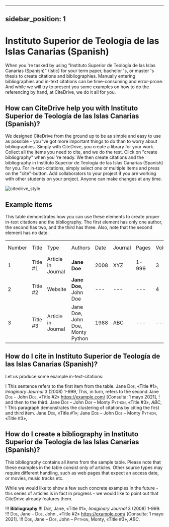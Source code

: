 
---
sidebar_position: 1
---

# Instituto Superior de Teología de las Islas Canarias (Spanish)

When you 're tasked by using "Instituto Superior de Teología de las Islas Canarias (Spanish)" (Istic) for your term paper, bachelor 's, or master 's thesis to create citations and bibliographies.
Manually entering bibliographies and in-text citations can be time-consuming and error-prone. And while we will try to present you some examples on how to do the referencing by hand, at CiteDrive, we do it all for you.

<!---
## About  Instituto Superior de Teología de las Islas Canarias (Spanish)

* Title: Instituto Superior de Teología de las Islas Canarias (Spanish)
* Short Title (Id): Istic)
* Authors: Instituto Superior de Teología de las Islas Canarias (Spanish)
* Download: Instituto Superior de Teología de las Islas Canarias (Spanish)
 --->

## How can CiteDrive help you with Instituto Superior de Teología de las Islas Canarias (Spanish)?

We designed CiteDrive from the ground up to be as simple and easy to use as possible - you 've got more important things to do than to worry about bibliographies. Simply with CiteDrive, you create a library for your work. Collect all the items you need to cite, and we do the rest. Click on "create bibliography" when you 're ready. We then create citations and the bibliography in Instituto Superior de Teología de las Islas Canarias (Spanish) for you. For in-text-citations, simply select one or multiple items and press on the "cite"-button. Add collaborators to your project if you are working with other students on your project. Anyone can make changes at any time.


![citedrive_style](images/instituto-superior-de-teologia-de-las-islas-canarias-spanish.svg "Choose Instituto Superior de Teología de las Islas Canarias (Spanish) in the CiteDrive App")


## Example items

This table demonstrates how you can use these elements to create proper in-text citations and the bibliography. The first element has only one author, the second has two, and the third has three. Also, note that the second element has no date.


<table>
  <tr>
   <td>Number
   </td>
   <td>Title
   </td>
   <td>Type
   </td>
   <td>Authors
   </td>
   <td>Date
   </td>
   <td>Journal
   </td>
   <td>Pages
   </td>
   <td>Volume
   </td>
   <td>Issue
   </td>
   <td>Access Date
   </td>
  </tr>
  <tr>
   <td>1
   </td>
   <td>Title #1
   </td>
   <td>Article in Journal
   </td>
   <td><strong>Jane Doe</strong>
   </td>
   <td>2008
   </td>
   <td>XYZ
   </td>
   <td>1-999
   </td>
   <td>3
   </td>
   <td>2
   </td>
   <td>--
   </td>
  </tr>
  <tr>
   <td>
2
   </td>
   <td>Title #2
   </td>
   <td>Website
   </td>
   <td><strong>Jane Doe, </strong>John Doe
   </td>
   <td>---
   </td>
   <td>---
   </td>
   <td>---
   </td>
   <td>4
   </td>
   <td>---
   </td>
   <td>2020-05-01
   </td>
  </tr>
  <tr>
   <td>3
   </td>
   <td>Title #3
   </td>
   <td>Article in Journal
   </td>
   <td>Jane Doe, John Doe, Monty Python
   </td>
   <td>1988
   </td>
   <td>ABC
   </td>
   <td>---
   </td>
   <td>---
   </td>
   <td>16
   </td>
   <td>---
   </td>
  </tr>
</table>



## How do I cite in  Instituto Superior de Teología de las Islas Canarias (Spanish)?

Let us produce some example in-text-citations:

! This sentence refers to the first item from the table. Jane <span style="font-variant:small-caps;">Doe</span>, «Title #1», <i>Imaginary Journal</i> 3 (2008)  1-999,  This, in turn, refers to the second Jane <span style="font-variant:small-caps;">Doe</span> – John  <span style="font-variant:small-caps;">Doe</span>, «Title #2» https://example.com/ [Consulta: 1 mayo 2021], 
! and then to the third.  Jane <span style="font-variant:small-caps;">Doe</span> – John <span style="font-variant:small-caps;">Doe</span> – Monty <span style="font-variant:small-caps;">Python</span>, «Title #3», <i>ABC</i>, 
! This paragraph demonstrates the clustering of citations by citing the first and third item. Jane <span style="font-variant:small-caps;">Doe</span>, «Title #1»; Jane <span style="font-variant:small-caps;">Doe</span> – John <span style="font-variant:small-caps;">Doe</span> – Monty <span style="font-variant:small-caps;">Python</span>, «Title #3», 



## How do I create a bibliography in Instituto Superior de Teología de las Islas Canarias (Spanish)?

This bibliography contains all items from the sample table. Please note that these examples in the table consist only of articles. Other source types may require different handling, such as web pages that expect an access date, or movies, music tracks etc.

While we would like to show a few such concrete examples in the future - this series of articles is in fact in progress - we would like to point out that CiteDrive already features them.


!!! **Bibliography**
!!! <span style="font-variant:small-caps;">Doe</span>, Jane, «Title #1», <i>Imaginary Journal</i> 3 (2008)  1-999.
!!! <span style="font-variant:small-caps;">Doe</span>, Jane – <span style="font-variant:small-caps;">Doe</span>, John , «Title #2» https://example.com/ [Consulta: 1 mayo 2021].
!!! <span style="font-variant:small-caps;">Doe</span>, Jane – <span style="font-variant:small-caps;">Doe</span>, John – <span style="font-variant:small-caps;">Python</span>, Monty, «Title #3», <i>ABC</i>.


```
        